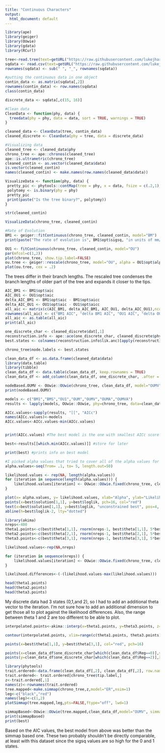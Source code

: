 ```yaml
---
title: "Continuous Characters"
output:
  html_document: default
---
```


```r
library(ape)
library(geiger)
library(OUwie)
library(gdata)
library(RCurl)

tree<-read.tree(text=getURL("https://raw.githubusercontent.com/lukejharmon/pcm/master/datafiles/squamate.phy"))
sqdata <- read.csv(text=getURL("https://raw.githubusercontent.com/lukejharmon/pcm/master/datafiles/brandley_table.csv"), row.names = 1, check.names = TRUE, stringsAsFactors = FALSE)
rownames(sqdata) <- sub(" ", "_", rownames(sqdata))

#putting the continuous data in one object
contin_data <- as.matrix(sqdata[,2])
rownames(contin_data) <- row.names(sqdata)
class(contin_data)

discrete_data <- sqdata[,c(15, 16)]

#Clean data
CleanData <- function(phy, data) {
  treedata(phy = phy, data = data, sort = TRUE, warnings = TRUE)
}

cleaned_data <- CleanData(tree, contin_data)
cleaned_discrete <- CleanData(phy = tree, data = discrete_data)

#Visualizing data
cleaned_tree <- cleaned_data$phy
chrono_tree <- ape::chronos(cleaned_tree)
ape::is.ultrametric(chrono_tree)
cleaned_contin <- as.vector(cleaned_data$data)
is.vector(cleaned_contin)
names(cleaned_contin) <- make.names(row.names(cleaned_data$data))

VisualizeData <- function(phy, data) {
 pretty_pic <- phytools::contMap(tree = phy, x = data, fsize = c(.2,1), lwd = 2)
 polytomy <- is.binary(phy = phy)
 pretty_pic
 print(paste("Is the tree binary?", polytomy))
}

str(cleaned_contin)

VisualizeData(chrono_tree, cleaned_contin)

#Rate of Evolution
BM1 <- geiger::fitContinuous(chrono_tree, cleaned_contin, model="BM")
print(paste("The rate of evolution is", BM1$opt$sigsq, "in units of mm/million years" ))

OU1 <- fitContinuous(chrono_tree, cleaned_contin, model="OU")
par(mfcol=c(1,2))
plot(chrono_tree, show.tip.label=FALSE)
ou.tree <- geiger::rescale(chrono_tree, model="OU", alpha = OU1$opt$alpha)
plot(ou.tree, cex = .2)

```
  
The trees differ in their branch lengths. The rescaled tree condenses the branch lengths of older part of the tree and expands it closer to the tips.  

```r
AIC_BM1 <- BM1$opt$aic
AIC_OU1 <- OU1$opt$aic
delta_AIC_BM1 <- BM1$opt$aic - BM1$opt$aicc
delta_AIC_OU1 <- OU1$opt$aic - OU1$opt$aicc
all_aic <- matrix(c(AIC_BM1, delta_AIC_BM1, AIC_OU1, delta_AIC_OU1),ncol = 1)
rownames(all_aic) <- c("BM1 AIC", "delta BM1 AIC", "OU1 AIC", "delta OU1 AIC")
all_aic <- as.table(all_aic)
print(all_aic)

one_discrete_char <- cleaned_discrete$dat[,1]
reconstruction.info <- ape::ace(one_discrete_char, cleaned_discrete$phy, type="discrete", method="ML", CI=TRUE)
best.states <- colnames(reconstruction.info$lik.anc)[apply(reconstruction.info$lik.anc, 1, which.max)]

chrono_tree$node.labels <- best.states

clean_data_df <- as.data.frame(cleaned_data$data)
library(data.table)
library(tibble)
clean_data_df <- data.table(clean_data_df, keep.rownames = TRUE)
clean_data_df <- add_column(clean_data_df, one_discrete_char, .after = 1)

nodeBased.OUMV <- OUwie::OUwie(chrono_tree, clean_data_df, model="OUMV", simmap.tree=FALSE, diagn=FALSE)
print(nodeBased.OUMV)
```

```r
models <- c("BM1","BMS","OU1","OUM","OUMV","OUMA","OUMVA")
results <- lapply(models, OUwie::OUwie, phy=chrono_tree, data=clean_data_df)

AICc.values<-sapply(results, "[[", "AICc")
names(AICc.values)<-models
AICc.values<-AICc.values-min(AICc.values)


print(AICc.values) #The best model is the one with smallest AICc score

best<-results[[which.min(AICc.values)]] #store for later

print(best) #prints info on best model

#I picked alpha values that tried to cover all of the alpha values for the different states from the best model.
alpha.values<-seq(from= .1, to= 5, length.out=50)

likelihood.values <- rep(NA, length(alpha.values))
for (iteration in sequence(length(alpha.values))) {
    likelihood.values[iteration] <- OUwie::OUwie.fixed(chrono_tree, clean_data_df, model="OUMV", alpha=rep(alpha.values[iteration], times=1), sigma.sq=best$solution[2,], theta=best$theta[,1])$loglik[1]
}
```
```r
plot(x= alpha.values, y= likelihood.values, xlab="Alpha", ylab="Likelihood", type="l", bty="n", ylim = c(-1580, -1370))
points(x=best$solution[1,1], y=best$loglik, pch=16, col="red")
text(x=best$solution[1,1], y=best$loglik, "unconstrained best", pos=4, col="red")
abline(h=best$loglik-2, lty="dotted")

library(akima)
nreps<-400
theta1.points<-c(best$theta[1,1], rnorm(nreps-1, best$theta[1,1], 5*best$theta[1,2])) #center on optimal value, have extra variance
theta2.points<-c(best$theta[2,1], rnorm(nreps-1, best$theta[2,1], 5*best$theta[2,2])) #center on optimal value, have extra variance
theta3.points<-c(best$theta[3,1], rnorm(nreps-1, best$theta[3,1], 5*best$theta[3,2]))

likelihood.values<-rep(NA,nreps)

for (iteration in sequence(nreps)) {
    likelihood.values[iteration] <- OUwie::OUwie.fixed(chrono_tree, clean_data_df, model="OUMV", alpha=best$solution[1,], sigma.sq=best$solution[2,], theta=c(theta1.points[iteration], theta2.points[iteration], theta3.points[iteration]))$loglik
}

likelihood.differences<-(-(likelihood.values-max(likelihood.values)))

```
```r
head(theta1.points)
head(theta2.points)
head(theta3.points)
```
My discrete data had 3 states (0,1,and 2), so I had to add an additional theta vector to the iteration. I'm not sure how to add an additional dimension to get those all to plot against the likelihood differences. Also, the range between theta 1 and 2 are too different to be able to plot.  

```r
interpolated.points<-akima::interp(x=theta1.points, y=theta3.points, z= likelihood.differences, linear=FALSE, extrap=TRUE, xo=seq(min(theta1.points), max(theta1.points), length = 400), yo=seq(min(theta3.points), max(theta3.points), length = 400))

contour(interpolated.points, xlim=range(c(theta1.points, theta3.points)),ylim=range(c(theta1.points, theta3.points)), xlab="Theta 1", ylab="Theta 3", levels=c(2,5,10),add=FALSE,lwd=1, bty="n", asp=1)

points(x=best$theta[1,1], y=best$theta[3,1], col="red", pch=16)

points(x=clean_data_df$one_discrete_char[which(clean_data_df$Reg==0)],y=rep(min(c(theta1.points, theta3.points)), length(which(clean_data_df$Reg==0))), pch=18, col=rgb(0,0,0,.3)) #the tip values in regime 1, plotted along x axis
points(y=clean_data_df$one_discrete_char[which(clean_data_df$Reg==2)],x=rep(min(c(theta1.points, theta3.points)), length(which(clean_data_df$Reg==2))), pch=18, col=rgb(0,0,0,.3)) #the tip values in regime 2, plotted along y axis

library(phytools)
trait.ordered<-data.frame(clean_data_df[,2], clean_data_df[,2], row.names=clean_data_df[,1])
trait.ordered<- trait.ordered[chrono_tree$tip.label,]
z<-trait.ordered[,1]
names(z)<-rownames(trait.ordered)
tree.mapped<-make.simmap(chrono_tree,z,model="ER",nsim=1)
leg<-c("black","red")
names(leg)<-c(1,2)
plotSimmap(tree.mapped,leg,pts=FALSE,ftype="off", lwd=1)

simmapBased<-OUwie::OUwie(tree.mapped,clean_data_df,model="OUMV", simmap.tree=TRUE, diagn=FALSE)
print(simmapBased)
print(best)
```
Based on the AIC values, the best model from above was better than the simmap based one. These two probably shouldn't be directly comparable, at least with this dataset since the sigsq values are so high for the 0 and 1 states.  